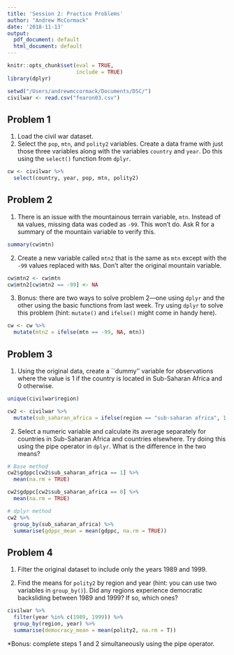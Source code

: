 ```yaml
---
title: 'Session 2: Practice Problems'
author: "Andrew McCormack"
date: '2018-11-13'
output:
  pdf_document: default
  html_document: default
---
```


```r
knitr::opts_chunk$set(eval = TRUE,
                      include = TRUE)
library(dplyr)
```

```r
setwd("/Users/andrewmccormack/Documents/DSC/")
civilwar <- read.csv("fearon03.csv")
```

## Problem 1

1. Load the civil war dataset.
2. Select the `pop`, `mtn`, and `polity2` variables. Create a data frame with just those three variables along with the variables `country` and `year`. Do this using the `select()` function from `dplyr`.

```r
cw <- civilwar %>%
  select(country, year, pop, mtn, polity2)
```


## Problem 2

1. There is an issue with the mountainous terrain variable, `mtn`. Instead of `NA` values, missing data was coded as `-99`. This won't do. Ask R for a summary of the mountain variable to verify this. 

```r
summary(cw$mtn)
```

2. Create a new variable called `mtn2` that is the same as `mtn` except with the `-99` values replaced with `NA`s. Don't alter the original mountain variable.

```r
cw$mtn2 <- cw$mtn
cw$mtn2[cw$mtn2 == -99] <- NA
```

3. Bonus: there are two ways to solve problem 2---one using `dplyr` and the other using the basic functions from last week. Try using `dplyr` to solve this problem (hint: `mutate()` and `ifelse()` might come in handy here).

```r
cw <- cw %>%
  mutate(mtn2 = ifelse(mtn == -99, NA, mtn))
```

## Problem 3

1. Using the original data, create a ``dummy'' variable for observations where the value is 1 if the country is located in Sub-Saharan Africa and 0 otherwise. 

```r
unique(civilwar$region)

cw2 <- civilwar %>%
  mutate(sub_saharan_africa = ifelse(region == "sub-saharan africa", 1,0))
```


2. Select a numeric variable and calculate its average separately for countries in Sub-Saharan Africa and countries elsewhere. Try doing this using the pipe operator in `dplyr`. What is the difference in the two means?

```r
# Base method
cw2$gdppc[cw2$sub_saharan_africa == 1] %>%
  mean(na.rm = TRUE)

cw2$gdppc[cw2$sub_saharan_africa == 0] %>%
  mean(na.rm = TRUE)
```
```r
# dplyr method
cw2 %>%
  group_by(sub_saharan_africa) %>%
  summarise(gdppc_mean = mean(gdppc, na.rm = TRUE))
```

## Problem 4

1. Filter the original dataset to include only the years 1989 and 1999.

2. Find the means for `polity2` by region and year (hint: you can use two variables in `group_by()`). Did any regions experience democratic backsliding between 1989 and 1999? If so, which ones?

```r
civilwar %>%
  filter(year %in% c(1989, 1999)) %>%
  group_by(region, year) %>%
  summarise(democracy_mean = mean(polity2, na.rm = T))
```
*Bonus: complete steps 1 and 2 simultaneously using the pipe operator. 
